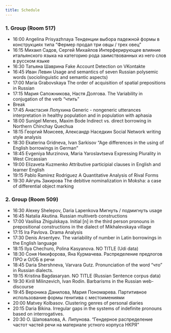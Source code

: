 ```yaml
---
title: Schedule
---
```


### 1. Group (Room 517)

* 16:00	Angelina Prisyazhnaya Тенденции выбора падежной формы в конструкциях типа "Фермер продал три овцы / трех овец"
* 16:15 Михаил Садов, Сергей Михайлов Интерферирующее влияние итальянского языка на категорию рода заимствованных из него слов в русском языке
* 16:30 Татьяна Шаврина Fake Account Detection on VKontakte
* 16:45 Иван Левин Usage and semantics of seven Russian polysemic words (sociolinguistic and semantic aspects)
* 17:00 Maria Grabovskaya The order of acquisition of spatial prepositions in Russian
* 17:15  Мария Сапожникова, Настя Долгова. The Variability in conjugation of the verb "чтить"
* Break
* 17:45 Анастасия Лопухина Generic - nongeneric utterances interpretation in healthy population and in population with aphasia
* 18:00 Sunigel Menes, Maxim Bode Indirect vs. direct borrowing in Northern Chinchay Quechua
* 18:15 Георгий Моисеев, Александр Наседкин Social Network writing style analysis
* 18:30 Ekaterina Gridneva, Ivan Sarkisov "Age differences in the using of English borrowings in German"
* 18:45 Evgeniya Murzinova, Maria Yaroslavtseva Expressing Plurality in West Circassian
* 19:00 Elizaveta Kuzmenko Attributive participial clauses in English and learner English
* 19:15	Pablo Ramirez Rodriguez A Quantitative Analysis of Rival Forms
* 19:30 Айгуль Закирова The debitive nominalization in Moksha: a case of differential object marking

### 2. Group (Room 509)

* 16:30 Alexey Shelepov, Daria Lapenkova Мигнуть / подмигнуть usage
* 16:45 Natalia Akutina. Russian multiverb constructions
* 17:00 Vasilisa Zhigulskaya. Initial [n] in the third person pronouns in prepositional constructions in the dialect of Mikhalevskaya village
* 17:15 Ira Pavlova. Drama Analysis
* 17:30 Denis Arsentyev. The variability of number in Latin borrowings in the English language
* 18:15 Ilya Chechuro, Polina Kasyanova. NO TITLE (Udi data)
* 18:30 Соня Никифорова, Яна Курмачева. Распределение предлогов ПРО и О/ОБ в речи
* 18:45 Daria Shershneva, Varvara Gutz. Pronunciation of the word “что” in Russian dialects.
* 19:15 Kristina Bagdasaryan. NO TITLE (Russian Sentence corpus data)
* 19:30 Kirill Milinzevich, Ivan Rodin. Barbarisms in the Russian web-discourse
* 19:45 Вероника Данилова, Мария Пономарева. Партитивное использование формы генитива с местоимениями
* 20:00 Matvey Kolbasov. Clustering genres of personal diaries
* 20:15 Daria Bikina. Irregular gaps in the systems of indefinite pronouns based on interrogatives.
* 20:30 О. Шаповалова, А. Липунова.  "Гендерное распределение частот частей речи на материале устного корпуса НКРЯ"